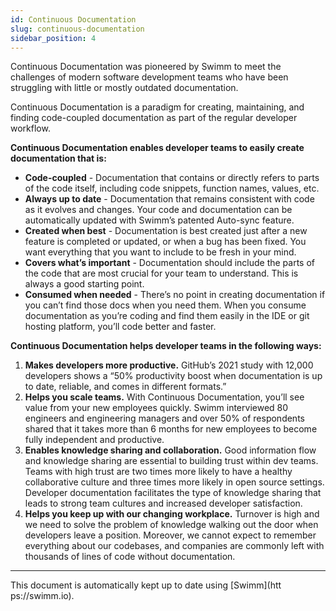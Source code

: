 ```yaml
---
id: Continuous Documentation
slug: continuous-documentation
sidebar_position: 4
---
```



Continuous Documentation was pioneered by Swimm to meet the challenges of modern software development teams who have been struggling with little or mostly outdated documentation.

Continuous Documentation is a paradigm for creating, maintaining, and finding code-coupled documentation as part of the regular developer workflow.

**Continuous Documentation enables developer teams to easily create documentation that is:**

- **Code-coupled** - Documentation that contains or directly refers to parts of the code itself, including code snippets, function names, values, etc.
- **Always up to date** - Documentation that remains consistent with code as it evolves and changes. Your code and documentation can be automatically updated with Swimm’s patented Auto-sync feature.
- **Created when best** - Documentation is best created just after a new feature is completed or updated, or when a bug has been fixed. You want everything that you want to include to be fresh in your mind.
- **Covers what’s important** - Documentation should include the parts of the code that are most crucial for your team to understand. This is always a good starting point.
- **Consumed when needed** - There’s no point in creating documentation if you can’t find those docs when you need them. When you consume documentation as you’re coding and find them easily in the IDE or git hosting platform, you’ll code better and faster.

**Continuous Documentation helps developer teams in the following ways:**

1.  **Makes developers more productive.** <Link to="https://octoverse.github.com/creating-documentation/">GitHub’s 2021 study</Link> with 12,000 developers shows a “50% productivity boost when documentation is up to date, reliable, and comes in different formats.”
2.  **Helps you scale teams.** With Continuous Documentation, you’ll see value from your new employees quickly. <Link to="https://swimm.io/reports/report-2021.pdf">Swimm interviewed 80 engineers and engineering managers</Link> and over 50% of respondents shared that it takes more than 6 months for new employees to become fully independent and productive.
3.  **Enables knowledge sharing and collaboration.** Good information flow and knowledge sharing are essential to building trust within dev teams. Teams with high trust are two times more likely to have a healthy collaborative culture and three times more likely in open source settings. Developer documentation facilitates the type of knowledge sharing that leads to strong team cultures and increased developer satisfaction.
4.  **Helps you keep up with our changing workplace.** Turnover is high and we need to solve the problem of knowledge walking out the door when developers leave a position. Moreover, we cannot expect to remember everything about our codebases, and companies are commonly left with thousands of lines of code without documentation.

---

This document is automatically kept up to date using [Swimm](htt
ps://swimm.io).
